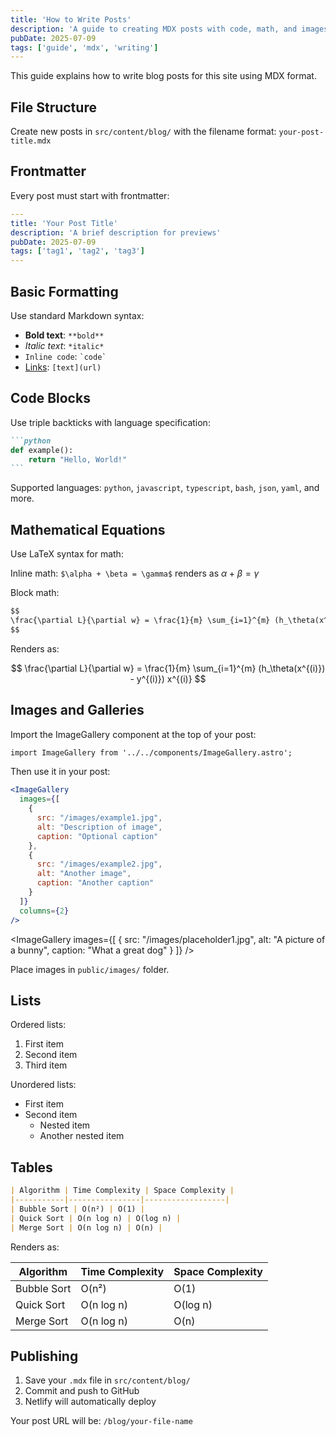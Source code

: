 ```yaml
---
title: 'How to Write Posts'
description: 'A guide to creating MDX posts with code, math, and images'
pubDate: 2025-07-09
tags: ['guide', 'mdx', 'writing']
---
```



This guide explains how to write blog posts for this site using MDX format.

## File Structure

Create new posts in `src/content/blog/` with the filename format: `your-post-title.mdx`

## Frontmatter

Every post must start with frontmatter:

```yaml
---
title: 'Your Post Title'
description: 'A brief description for previews'
pubDate: 2025-07-09
tags: ['tag1', 'tag2', 'tag3']
---
```

## Basic Formatting

Use standard Markdown syntax:

- **Bold text**: `**bold**`
- *Italic text*: `*italic*`
- `Inline code`: `` `code` ``
- [Links](https://example.com): `[text](url)`

## Code Blocks

Use triple backticks with language specification:

````markdown
```python
def example():
    return "Hello, World!"
```
````

Supported languages: `python`, `javascript`, `typescript`, `bash`, `json`, `yaml`, and more.

## Mathematical Equations

Use LaTeX syntax for math:

Inline math: `$\alpha + \beta = \gamma$` renders as $\alpha + \beta = \gamma$

Block math:
```markdown
$$
\frac{\partial L}{\partial w} = \frac{1}{m} \sum_{i=1}^{m} (h_\theta(x^{(i)}) - y^{(i)}) x^{(i)}
$$
```

Renders as:

$$
\frac{\partial L}{\partial w} = \frac{1}{m} \sum_{i=1}^{m} (h_\theta(x^{(i)}) - y^{(i)}) x^{(i)}
$$

## Images and Galleries

Import the ImageGallery component at the top of your post:

```markdown
import ImageGallery from '../../components/ImageGallery.astro';
```

Then use it in your post:

```jsx
<ImageGallery 
  images={[
    {
      src: "/images/example1.jpg",
      alt: "Description of image",
      caption: "Optional caption"
    },
    {
      src: "/images/example2.jpg",
      alt: "Another image",
      caption: "Another caption"
    }
  ]}
  columns={2}
/>
```

<ImageGallery 
  images={[
    {
      src: "/images/placeholder1.jpg",
      alt: "A picture of a bunny",
      caption: "What a great dog"
    }
  ]}
/>


Place images in `public/images/` folder.

## Lists

Ordered lists:
1. First item
2. Second item
3. Third item

Unordered lists:
- First item
- Second item
  - Nested item
  - Another nested item

## Tables

```markdown
| Algorithm | Time Complexity | Space Complexity |
|-----------|----------------|------------------|
| Bubble Sort | O(n²) | O(1) |
| Quick Sort | O(n log n) | O(log n) |
| Merge Sort | O(n log n) | O(n) |
```

Renders as:

| Algorithm | Time Complexity | Space Complexity |
|-----------|----------------|------------------|
| Bubble Sort | O(n²) | O(1) |
| Quick Sort | O(n log n) | O(log n) |
| Merge Sort | O(n log n) | O(n) |


## Publishing

1. Save your `.mdx` file in `src/content/blog/`
2. Commit and push to GitHub
3. Netlify will automatically deploy

Your post URL will be: `/blog/your-file-name`